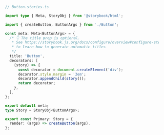 ```ts
// Button.stories.ts

import type { Meta, StoryObj } from '@storybook/html';

import { createButton, ButtonArgs } from './Button';

const meta: Meta<ButtonArgs> = {
  /* 👇 The title prop is optional.
   * See https://storybook.js.org/docs/configure/overview#configure-story-loading
   * to learn how to generate automatic titles
   */
  title: 'Button',
  decorators: [
    (story) => {
      const decorator = document.createElement('div');
      decorator.style.margin = '3em';
      decorator.appendChild(story());
      return decorator;
    },
  ],
};

export default meta;
type Story = StoryObj<ButtonArgs>;

export const Primary: Story = {
  render: (args) => createButton(args),
};
```
